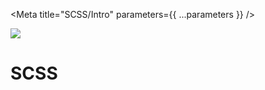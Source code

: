 
<Meta title="SCSS/Intro" parameters={{ ...parameters }} />

![](https://graphics.thomsonreuters.com/style-assets/images/logos/reuters-graphics-logo/svg/graphics-logo-color-dark.svg)

# SCSS
